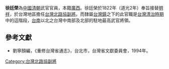 '''徐廷榮'''為[[中國|中國]][[清朝|清朝]]武官官員，本籍[[廣西|廣西]]。徐廷榮於1822年（道光2年）奉旨接替[[明祥|明祥]]，於台灣地區擔任[[台灣北路協|台灣北路協]][[副將|副將]]。而隸屬[[台灣鎮|台灣鎮]]之下的此官職是[[台灣清治時期|台灣清治時期]]中的這階段，[[台南|台南]]以北之台灣中南部及北部的駐地最高武官將領。

==參考文獻==
*劉寧顏編，《重修台灣省通志》，台北市，台灣省文獻委員會，1994年。

{{start box}}
{{s-before|[[明祥|明祥]]}}
{{s-title|[[台灣北路協|台灣北路協]][[副將|副將]]|1822年上任}}
{{s-after|[[王萬邦|王萬邦]]}}
{{end box}}

[[Category:台灣北路協副將|Category:台灣北路協副將]]
